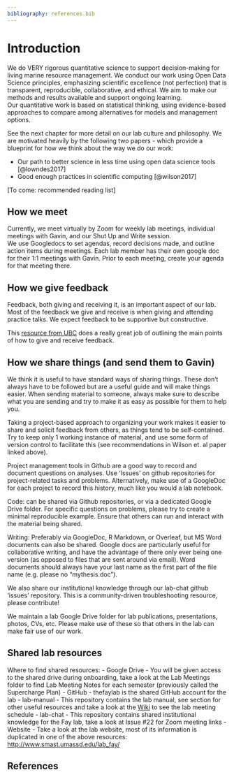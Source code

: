 ```yaml
---
bibliography: references.bib
---
```


# Introduction {#intro}

We do 
VERY rigorous quantitative science to support decision-making for living marine resource management. We conduct our work using Open Data Science principles, emphasizing scientific excellence (not perfection) that is transparent, reproducible, collaborative, and ethical. We aim to make our methods and results available and support ongoing learning.\
Our quantitative work is based on statistical thinking, using evidence-based approaches to compare among alternatives for models and management options.

See the next chapter for more detail on our lab culture and philosophy. We are motivated heavily by the following two papers - which provide a blueprint for how we think about the way we do our work:

- Our path to better science in less time using open data science tools [@lowndes2017]
- Good enough practices in scientific computing [@wilson2017]

\[To come: recommended reading list\]

## How we meet

Currently, we meet virtually by Zoom for weekly lab meetings, individual meetings with Gavin, and our Shut Up and Write session.\
We use Googledocs to set agendas, record decisions made, and outline action items during meetings. Each lab member has their own google doc for their 1:1 meetings with Gavin. Prior to each meeting, create your agenda for that meeting there.

## How we give feedback

Feedback, both giving and receiving it, is an important aspect of our lab. Most of the feedback we give and receive is when giving and attending practice talks. We expect feedback to be supportive but constructive.

This [resource from UBC](https://scwrl.ubc.ca/student-resources/learning-strategies-for-communicating-science/how-to-give-and-receive-effective-feedback/) does a really great job of outlining the main points of how to give and receive feedback.

## How we share things (and send them to Gavin)

We think it is useful to have standard ways of sharing things. These don't always have to be followed but are a useful guide and will make things easier. When sending material to someone, always make sure to describe what you are sending and try to make it as easy as possible for them to help you.

Taking a project-based approach to organizing your work makes it easier to share and solicit feedback from others, as things tend to be self-contained. Try to keep only 1 working instance of material, and use some form of version control to facilitate this (see recommendations in Wilson et. al paper linked above).

Project management tools in Github are a good way to record and document questions on analyses. Use 'Issues' on github repositories for project-related tasks and problems. Alternatively, make use of a GoogleDoc for each project to record this history, much like you would a lab notebook.

Code: can be shared via Github repositories, or via a dedicated Google Drive folder. For specific questions on problems, please try to create a minimal reproducible example. Ensure that others can run and interact with the material being shared.

Writing: Preferably via GoogleDoc, R Markdown, or Overleaf, but MS Word documents can also be shared. Google docs are particularly useful for collaborative writing, and have the advantage of there only ever being one version (as opposed to files that are sent around via email). Word documents should always have your last name as the first part of the file name (e.g. please no "mythesis.doc").

We also share our institutional knowledge through our lab-chat github 'issues' repository. This is a community-driven troubleshooting resource, please contribute!

We maintain a lab Google Drive folder for lab publications, presentations, photos, CVs, etc. Please make use of these so that others in the lab can make fair use of our work.

## Shared lab resources

Where to find shared resources: - Google Drive - You will be given access to the shared drive during onboarding, take a look at the Lab Meetings folder to find Lab Meeting Notes for each semester (previously called the Supercharge Plan) - GitHub - thefaylab is the shared GitHub account for the lab - lab-manual - This repository contains the lab manual, see section \ref{#umassd-resources} for other useful resources and take a look at the [Wiki](https://github.com/thefaylab/lab-manual/wiki/Lab-Meeting-Schedule) to see the lab meeting schedule - lab-chat - This repository contains shared institutional knowledge for the Fay lab, take a look at Issue #22 for Zoom meeting links - Website - Take a look at the lab website, most of its information is duplicated in one of the above resources: <http://www.smast.umassd.edu/lab_fay/>

## References

